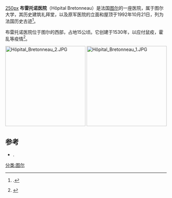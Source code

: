 [[image:Chapelle_Hôpital_Bretonneau.jpg|250px]]  
'''布雷托诺医院'''（Hôpital Bretonneau）是法国[[图尔|图尔]]的一座医院，属于图尔大学，其历史建筑礼拜堂，以及原军医院的立面和屋顶于1992年10月21日，列为法国历史古迹<ref name="MH">{{Base Mérimée|PA00098316}}.</ref>。

布雷托诺医院位于图尔的西部，占地15公顷。它创建于1530年，以应付鼠疫，霍乱等疫情<ref name="CHU">{{cite web
 |language=fr
 |url=http://www.reseau-chu.org/les-articles/article/article/patrimoines-caches-les-journees-europeennes-du-patrimoine-temps-fort-pour-la-culture-a/
 |title="Patrimoines cachés" : journées européennes du patrimoine, temps fort pour la culture à l'hôpital
 |author=CHU Réseau - l'actu des CHU
 |year=2014
 |access-date=13 juillet 2014
 |archive-date=2014-07-14
 |archive-url=https://web.archive.org/web/20140714222945/http://www.reseau-chu.org/les-articles/article/article/patrimoines-caches-les-journees-europeennes-du-patrimoine-temps-fort-pour-la-culture-a/
 |dead-url=no
 }}</ref>。

[[File:Hôpital_Bretonneau_2.JPG|250px]]
[[File:Hôpital_Bretonneau_1.JPG|250px]]

== 参考 ==
* {{cite book |language=fr |author1=Bernard Chevalier |title=Histoire de Tours |location=Toulouse |editor=Privat |year=1985 |isbn=2 70898 224 9 }}.
{{References}}
[[分类:图尔|分类:图尔]]